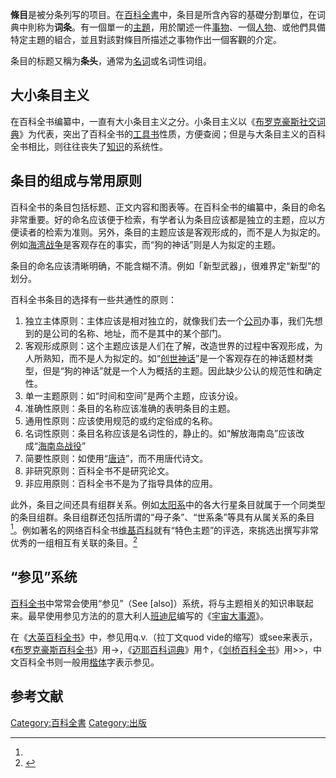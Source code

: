 {{selfref|關於維基百科對條目的定義，詳見'''[[Wikipedia:什么是条目|Wikipedia:什么是条目]]'''。}}
{{Nottest}}
'''條目'''是被分条列写的项目。在[[百科全書|百科全書]]中，条目是所含內容的基礎分割單位，在词典中則称为'''词条'''。有一個單一的[[主題|主題]]，用於闡述一件[[事物|事物]]、一個[[角色|人物]]、或他們具備特定主題的組合，並且對該對條目所描述之事物作出一個客觀的介定。

条目的标题又稱为'''条头'''，通常为[[名词|名词]]或名词性词组{{R|全如瑊}}。

==大小条目主义==
在百科全书编纂中，一直有大小条目主义之分。小条目主义以《[[布罗克豪斯社交词典|布罗克豪斯社交词典]]》为代表，突出了百科全书的[[工具书|工具书]]性质，方便查阅；但是与大条目主义的百科全书相比，则往往丧失了[[知识|知识]]的系统性{{R|金常政|page=53-54}}。

==条目的组成与常用原则==
百科全书的条目包括标题、正文内容和图表等。在百科全书的编纂中，条目的命名非常重要。好的命名应该便于检索，有学者认为条目应该都是独立的主题，应以方便读者的检索为准则。另外，条目的主题应该是客观形成的，而不是人为拟定的。例如[[海湾战争|海湾战争]]是客观存在的事实，而“狗的神话”则是人为拟定的主题。{{R|胡人瑞}}

条目的命名应该清晰明确，不能含糊不清。例如「新型武器」，很难界定“新型”的划分{{R|胡人瑞}}。

百科全书条目的选择有一些共通性的原则{{R|胡人瑞}}：
# 独立主体原则：主体应该是相对独立的，就像我们去一个[[公司|公司]]办事，我们先想到的是公司的名称、地址，而不是其中的某个部门。
# 客观形成原则：这个主题应该是人们在了解，改造世界的过程中客观形成，为人所熟知，而不是人为拟定的。如“[[创世神话|创世神话]]”是一个客观存在的神话题材类型，但是“狗的神话”就是一个人为概括的主题。因此缺少公认的规范性和确定性。
# 单一主题原则：如“时间和空间”是两个主题，应该分设。
# 准确性原则：条目的名称应该准确的表明条目的主题。
# 通用性原则：应该使用规范的或约定俗成的名称。
# 名词性原则：条目名称应该是名词性的，静止的。如“解放海南岛”应该改成“[[海南岛战役|海南岛战役]]”
# 简要性原则：如使用“[[唐诗|唐诗]]”，而不用唐代诗文。
# 非研究原则：百科全书不是研究论文。
# 非应用原则：百科全书不是为了指导具体的应用。

此外，条目之间还具有组群关系。例如[[太阳系|太阳系]]中的各大行星条目就属于一个同类型的条目组群。条目组群还包括所谓的“母子条”、“世系条”等具有从属关系的条目<ref name="金常政" />{{rp|90-91}}。例如著名的网络百科全书[[维基百科|维基百科]]就有“特色主题”的评选，來挑选出撰写非常优秀的一组相互有关联的条目。<ref>{{cite web|author=Wikipedia contributors|title=Wikipedia:Featured topics|url=http://en.wikipedia.org/w/index.php?title=Wikipedia:Featured_topics&oldid=438457010|publisher=Wikipedia, The Free Encyclopedia.|accessdate=2011-07-11|date=8 July 2011 19:02 UTC}}</ref>

== “参见”系统 ==
[[百科全书|百科全书]]中常常会使用“参见”（See [also]）系统，将与主题相关的知识串联起来。最早使用参见方法的的意大利人[[班迪尼|班迪尼]]编写的《[[宇宙大事源|宇宙大事源]]》{{R|金常政|page=124-125}}。

在《[[大英百科全书|大英百科全书]]》中，参见用q.v.（拉丁文quod vide的缩写）或see来表示，《[[布罗克豪斯百科全书|布罗克豪斯百科全书]]》用→，《[[迈耶百科词典|迈耶百科词典]]》用↑，《[[剑桥百科全书|剑桥百科全书]]》用>>，中文百科全书则一般用[[楷体|楷体]]字表示参见。{{R|金常政|page=124-125}}

==参考文献==
{{wiktionary|條目}}
{{reflist|
<ref name="金常政">{{cite book| author = [[金常政|金常政]] | title = 百科全书的故事 | publisher = 北京图书馆出版社 | date = 2005-03 | location = 北京 | pages = | url = | doi = | id = | isbn = 7501326231 }}</ref>
<ref name="全如瑊">{{cite journal|author1=全如瑊|title=术语辞书编纂中的元数据设计|journal=中国科技术语|ISSN=1673-8578|date=2015|volume=17|issue=3|pages=5-13|url=http://www.term.org.cn/CN/abstract/abstract9445.shtml|doi=10.3969/j.issn.1673-8578.2015.03.001|accessdate=2015-12-17}}</ref>
<ref name="胡人瑞">{{Cite journal| doi = 10.13786/j.cnki.cn14-1066/g2.2001.04.015| issn = 1003-6687| issue = 04| pages = 36–39| last = [[胡人瑞|胡人瑞]]| title = 百科全书选条的几个问题| journal = 编辑之友| accessdate = 2022-02-17| date = 2001| url = https://kns.cnki.net/kcms/detail/detail.aspx?dbcode=CJFD&dbname=CJFD2001&filename=BJZY200104014}}</ref>
}}

[[Category:百科全書|Category:百科全書]]
[[Category:出版|Category:出版]]